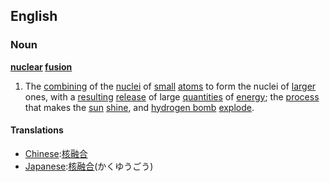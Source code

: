 ==English==
===Noun===
{{wikipedia}}
'''[[nuclear]] [[fusion]]'''
#{{physics}} The [[combining]] of the [[nuclei]] of [[small]] [[atom]]s to form the nuclei of [[larger]] ones, with a [[resulting]] [[release]] of large [[quantities]] of [[energy]]; the [[process]] that makes the [[sun]] [[shine]], and [[hydrogen bomb]] [[explode]].

==== Translations ====
*[[Chinese]]:[[核融合]]
*[[Japanese]]:[[核融合]](かくゆうごう)